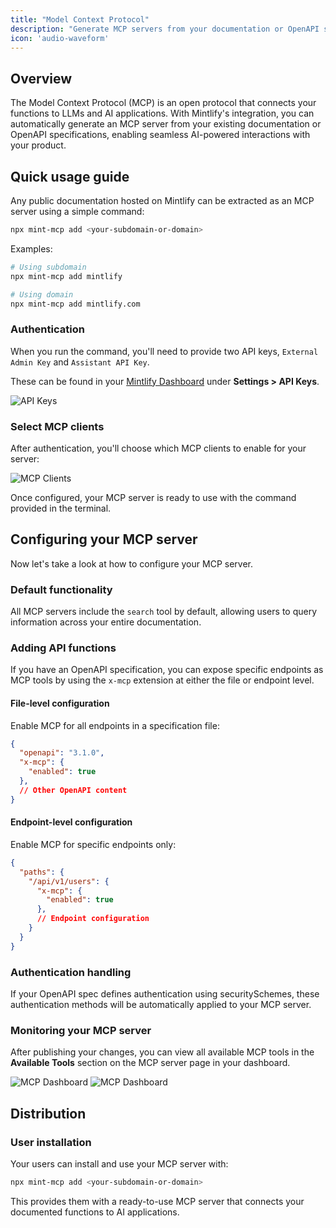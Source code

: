 ```yaml
---
title: "Model Context Protocol"
description: "Generate MCP servers from your documentation or OpenAPI specs"
icon: 'audio-waveform'
---
```


## Overview

The Model Context Protocol (MCP) is an open protocol that connects your functions to LLMs and AI applications. With Mintlify's integration, you can automatically generate an MCP server from your existing documentation or OpenAPI specifications, enabling seamless AI-powered interactions with your product.

## Quick usage guide

Any public documentation hosted on Mintlify can be extracted as an MCP server using a simple command:

```bash
npx mint-mcp add <your-subdomain-or-domain>
```

Examples:

```bash
# Using subdomain
npx mint-mcp add mintlify

# Using domain
npx mint-mcp add mintlify.com
```

### Authentication

When you run the command, you'll need to provide two API keys, `External Admin Key` and `Assistant API Key`.

These can be found in your [Mintlify Dashboard](https://dashboard.mintlify.com/settings/organization/api-keys) under **Settings > API Keys**.

<Frame>
  <img src="/images/mcp/mcp-terminal.png" alt="API Keys" />
</Frame>

### Select MCP clients

After authentication, you'll choose which MCP clients to enable for your server:

<Frame>
  <img src="/images/mcp/mcp-terminal-completed.png" alt="MCP Clients" />
</Frame>

Once configured, your MCP server is ready to use with the command provided in the terminal.

## Configuring your MCP server

Now let's take a look at how to configure your MCP server.

### Default functionality

All MCP servers include the `search` tool by default, allowing users to query information across your entire documentation.

### Adding API functions

If you have an OpenAPI specification, you can expose specific endpoints as MCP tools by using the `x-mcp` extension at either the file or endpoint level.

#### File-level configuration

Enable MCP for all endpoints in a specification file:

```json
{
  "openapi": "3.1.0",
  "x-mcp": {
    "enabled": true
  },
  // Other OpenAPI content
}
```

#### Endpoint-level configuration

Enable MCP for specific endpoints only:

```json
{
  "paths": {
    "/api/v1/users": {
      "x-mcp": {
        "enabled": true
      },
      // Endpoint configuration
    }
  }
}
```

### Authentication handling

If your OpenAPI spec defines authentication using securitySchemes, these authentication methods will be automatically applied to your MCP server.

### Monitoring your MCP server

After publishing your changes, you can view all available MCP tools in the **Available Tools** section on the MCP server page in your dashboard.

<Frame>
  <img src="/images/mcp/mcp-server-page-light.png" alt="MCP Dashboard" class="block dark:hidden" />
  <img src="/images/mcp/mcp-server-page-dark.png" alt="MCP Dashboard" class="hidden dark:block" />
</Frame>

## Distribution

### User installation

Your users can install and use your MCP server with:

```bash
npx mint-mcp add <your-subdomain-or-domain>
```

This provides them with a ready-to-use MCP server that connects your documented functions to AI applications.
